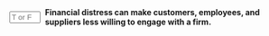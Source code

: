 ::: {.question-block}

<form onsubmit="event.preventDefault(); checkAnswerBox('module9_tf_q86','T')" style="display: flex; align-items: center; gap: 8px;">
  <input type="text" id="module9_tf_q86" name="module9_tf_q86" maxlength="1" placeholder="T or F" style="width: 55px;" data-correct-answer="T" /> 
  <label for="module9_tf_q86"><strong>Financial distress can make customers, employees, and suppliers less willing to engage with a firm.</strong></label>
</form>

<div id="feedback-module9_tf_q86" class="feedback" data-status="" style="display:none;">
TRUE. Loss of trust and uncertainty during distress often lead to reduced sales, talent loss, and stricter supplier terms.
</div>

:::
